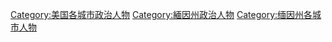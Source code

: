 [[Category:美国各城市政治人物|Category:美国各城市政治人物]]
[[Category:緬因州政治人物|Category:緬因州政治人物]]
[[Category:缅因州各城市人物|Category:缅因州各城市人物]]